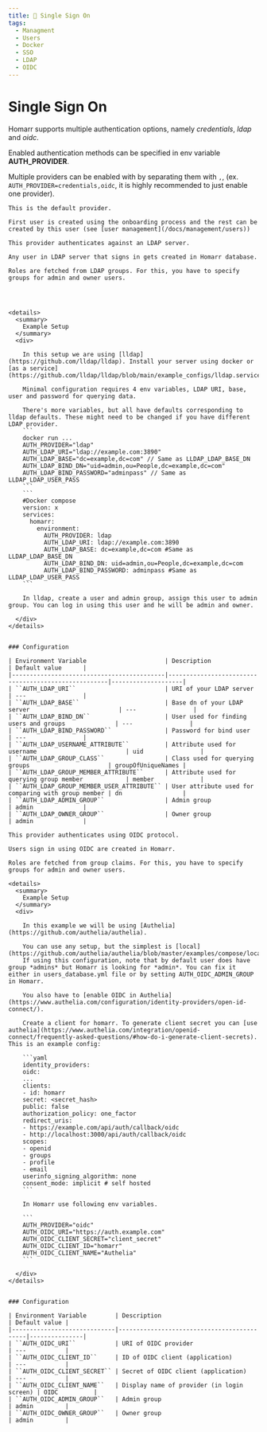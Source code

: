 ```yaml
---
title: 🙋 Single Sign On
tags:
  - Managment
  - Users
  - Docker
  - SSO
  - LDAP
  - OIDC
---
```



# Single Sign On

Homarr supports multiple authentication options, namely *credentials*, *ldap* and *oidc*.

Enabled authentication methods can be specified in env variable **AUTH_PROVIDER**.

Multiple providers can be enabled with by separating them with `,`, (ex. `AUTH_PROVIDER=credentials,oidc`, it is highly recommended to just enable one provider).

<Tabs>
  <TabItem value="credentials" label="Credentials Provider" default>

    This is the default provider.

    First user is created using the onboarding process and the rest can be created by this user (see [user management](/docs/management/users))

  </TabItem>
  <TabItem value="ldap" label="LDAP provider">

    This provider authenticates against an LDAP server.

    Any user in LDAP server that signs in gets created in Homarr database.

    Roles are fetched from LDAP groups. For this, you have to specify groups for admin and owner users.




    <details>
      <summary>
        Example Setup
      </summary>
      <div>

        In this setup we are using [lldap](https://github.com/lldap/lldap). Install your server using docker or [as a service](https://github.com/lldap/lldap/blob/main/example_configs/lldap.service).

        Minimal configuration requires 4 env variables, LDAP URI, base, user and password for querying data.

        There's more variables, but all have defaults corresponding to lldap defaults. These might need to be changed if you have different LDAP provider.
        ```
        docker run ...
        AUTH_PROVIDER="ldap"
        AUTH_LDAP_URI="ldap://example.com:3890"
        AUTH_LDAP_BASE="dc=example,dc=com" // Same as LLDAP_LDAP_BASE_DN
        AUTH_LDAP_BIND_DN="uid=admin,ou=People,dc=example,dc=com"
        AUTH_LDAP_BIND_PASSWORD="adminpass" // Same as LLDAP_LDAP_USER_PASS
        ```
        ```
        #Docker compose
        version: x
        services:
          homarr:
            environment:
              AUTH_PROVIDER: ldap
              AUTH_LDAP_URI: ldap://example.com:3890
              AUTH_LDAP_BASE: dc=example,dc=com #Same as LLDAP_LDAP_BASE_DN
              AUTH_LDAP_BIND_DN: uid=admin,ou=People,dc=example,dc=com
              AUTH_LDAP_BIND_PASSWORD: adminpass #Same as LLDAP_LDAP_USER_PASS
        ```

        In lldap, create a user and admin group, assign this user to admin group. You can log in using this user and he will be admin and owner.

      </div>
    </details>


    ### Configuration

    | Environment Variable                      | Description                                         | Default value      |
    |-------------------------------------------|-----------------------------------------------------|--------------------|
    | ``AUTH_LDAP_URI``                         | URI of your LDAP server                             | ---                |
    | ``AUTH_LDAP_BASE``                        | Base dn of your LDAP server                         | ---                |
    | ``AUTH_LDAP_BIND_DN``                     | User used for finding users and groups              | ---                |
    | ``AUTH_LDAP_BIND_PASSWORD``               | Password for bind user                              | ---                |
    | ``AUTH_LDAP_USERNAME_ATTRIBUTE``          | Attribute used for username                         | uid                |
    | ``AUTH_LDAP_GROUP_CLASS``                 | Class used for querying groups                      | groupOfUniqueNames |
    | ``AUTH_LDAP_GROUP_MEMBER_ATTRIBUTE``      | Attribute used for querying group member            | member             |
    | ``AUTH_LDAP_GROUP_MEMBER_USER_ATTRIBUTE`` | User attribute used for comparing with group member | dn                 |
    | ``AUTH_LDAP_ADMIN_GROUP``                 | Admin group                                         | admin              |
    | ``AUTH_LDAP_OWNER_GROUP``                 | Owner group                                         | admin              |

  </TabItem>
  <TabItem value="oidc" label="OIDC provider">

    This provider authenticates using OIDC protocol.

    Users sign in using OIDC are created in Homarr.

    Roles are fetched from group claims. For this, you have to specify groups for admin and owner users.

    <details>
      <summary>
        Example Setup
      </summary>
      <div>

        In this example we will be using [Authelia](https://github.com/authelia/authelia).

        You can use any setup, but the simplest is [local](https://github.com/authelia/authelia/blob/master/examples/compose/local/authelia/configuration.yml).
        If using this configuration, note that by default user does have group *admins* but Homarr is looking for *admin*. You can fix it either in users_database.yml file or by setting AUTH_OIDC_ADMIN_GROUP in Homarr.

        You also have to [enable OIDC in Authelia](https://www.authelia.com/configuration/identity-providers/open-id-connect/).

        Create a client for homarr. To generate client secret you can [use authelia](https://www.authelia.com/integration/openid-connect/frequently-asked-questions/#how-do-i-generate-client-secrets). This is an example config:

        ```yaml
        identity_providers:
        oidc:
        ...
        clients:
        - id: homarr
        secret: <secret_hash>
        public: false
        authorization_policy: one_factor
        redirect_uris:
        - https://example.com/api/auth/callback/oidc
        - http://localhost:3000/api/auth/callback/oidc
        scopes:
        - openid
        - groups
        - profile
        - email
        userinfo_signing_algorithm: none
        consent_mode: implicit # self hosted
        ```

        In Homarr use following env variables.

        ```
        AUTH_PROVIDER="oidc"
        AUTH_OIDC_URI="https://auth.example.com"
        AUTH_OIDC_CLIENT_SECRET="client_secret"
        AUTH_OIDC_CLIENT_ID="homarr"
        AUTH_OIDC_CLIENT_NAME="Authelia"
        ```

      </div>
    </details>


    ### Configuration

    | Environment Variable        | Description                                | Default value |
    |-----------------------------|--------------------------------------------|---------------|
    | ``AUTH_OIDC_URI``           | URI of OIDC provider                       | ---           |
    | ``AUTH_OIDC_CLIENT_ID``     | ID of OIDC client (application)            | ---           |
    | ``AUTH_OIDC_CLIENT_SECRET`` | Secret of OIDC client (application)        | ---           |
    | ``AUTH_OIDC_CLIENT_NAME``   | Display name of provider (in login screen) | OIDC          |
    | ``AUTH_OIDC_ADMIN_GROUP``   | Admin group                                | admin         |
    | ``AUTH_OIDC_OWNER_GROUP``   | Owner group                                | admin         |


  </TabItem>
</Tabs>
